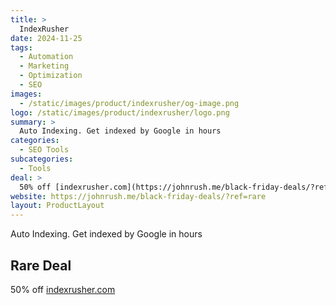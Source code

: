 ```yaml
---
title: >
  IndexRusher
date: 2024-11-25
tags:
  - Automation
  - Marketing
  - Optimization
  - SEO
images:
  - /static/images/product/indexrusher/og-image.png
logo: /static/images/product/indexrusher/logo.png
summary: >
  Auto Indexing. Get indexed by Google in hours
categories:
  - SEO Tools
subcategories:
  - Tools
deal: >
  50% off [indexrusher.com](https://johnrush.me/black-friday-deals/?ref=rare)
website: https://johnrush.me/black-friday-deals/?ref=rare
layout: ProductLayout
---
```

Auto Indexing. Get indexed by Google in hours

## Rare Deal

50% off [indexrusher.com](https://johnrush.me/black-friday-deals/?ref=rare)
